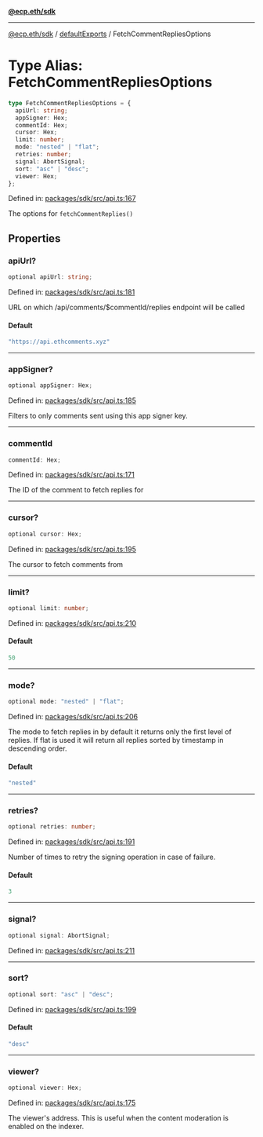 [**@ecp.eth/sdk**](../../index.mdx)

***

[@ecp.eth/sdk](/sdk-reference/index.mdx) / [defaultExports](/sdk-reference/defaultExports/index.mdx) / FetchCommentRepliesOptions

# Type Alias: FetchCommentRepliesOptions

```ts
type FetchCommentRepliesOptions = {
  apiUrl: string;
  appSigner: Hex;
  commentId: Hex;
  cursor: Hex;
  limit: number;
  mode: "nested" | "flat";
  retries: number;
  signal: AbortSignal;
  sort: "asc" | "desc";
  viewer: Hex;
};
```

Defined in: [packages/sdk/src/api.ts:167](https://github.com/ecp-eth/comments-monorepo/blob/main/packages/sdk/src/api.ts#L167)

The options for `fetchCommentReplies()`

## Properties

### apiUrl?

```ts
optional apiUrl: string;
```

Defined in: [packages/sdk/src/api.ts:181](https://github.com/ecp-eth/comments-monorepo/blob/main/packages/sdk/src/api.ts#L181)

URL on which /api/comments/$commentId/replies endpoint will be called

#### Default

```ts
"https://api.ethcomments.xyz"
```

***

### appSigner?

```ts
optional appSigner: Hex;
```

Defined in: [packages/sdk/src/api.ts:185](https://github.com/ecp-eth/comments-monorepo/blob/main/packages/sdk/src/api.ts#L185)

Filters to only comments sent using this app signer key.

***

### commentId

```ts
commentId: Hex;
```

Defined in: [packages/sdk/src/api.ts:171](https://github.com/ecp-eth/comments-monorepo/blob/main/packages/sdk/src/api.ts#L171)

The ID of the comment to fetch replies for

***

### cursor?

```ts
optional cursor: Hex;
```

Defined in: [packages/sdk/src/api.ts:195](https://github.com/ecp-eth/comments-monorepo/blob/main/packages/sdk/src/api.ts#L195)

The cursor to fetch comments from

***

### limit?

```ts
optional limit: number;
```

Defined in: [packages/sdk/src/api.ts:210](https://github.com/ecp-eth/comments-monorepo/blob/main/packages/sdk/src/api.ts#L210)

#### Default

```ts
50
```

***

### mode?

```ts
optional mode: "nested" | "flat";
```

Defined in: [packages/sdk/src/api.ts:206](https://github.com/ecp-eth/comments-monorepo/blob/main/packages/sdk/src/api.ts#L206)

The mode to fetch replies in by default it returns only the first level of replies.
If flat is used it will return all replies sorted by timestamp in descending order.

#### Default

```ts
"nested"
```

***

### retries?

```ts
optional retries: number;
```

Defined in: [packages/sdk/src/api.ts:191](https://github.com/ecp-eth/comments-monorepo/blob/main/packages/sdk/src/api.ts#L191)

Number of times to retry the signing operation in case of failure.

#### Default

```ts
3
```

***

### signal?

```ts
optional signal: AbortSignal;
```

Defined in: [packages/sdk/src/api.ts:211](https://github.com/ecp-eth/comments-monorepo/blob/main/packages/sdk/src/api.ts#L211)

***

### sort?

```ts
optional sort: "asc" | "desc";
```

Defined in: [packages/sdk/src/api.ts:199](https://github.com/ecp-eth/comments-monorepo/blob/main/packages/sdk/src/api.ts#L199)

#### Default

```ts
"desc"
```

***

### viewer?

```ts
optional viewer: Hex;
```

Defined in: [packages/sdk/src/api.ts:175](https://github.com/ecp-eth/comments-monorepo/blob/main/packages/sdk/src/api.ts#L175)

The viewer's address. This is useful when the content moderation is enabled on the indexer.
